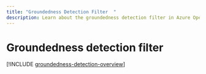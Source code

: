 ```yaml
---
title: "Groundedness Detection Filter  "
description: Learn about the groundedness detection filter in Azure OpenAI in Azure AI Foundry Models.      
---
```


# Groundedness detection filter

[!INCLUDE [groundedness-detection-overview](../../../ai-services/content-safety/includes/groundedness-detection-overview)]